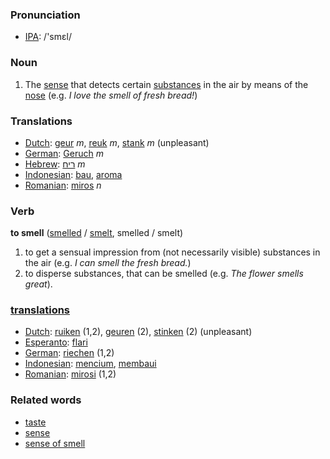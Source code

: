 === Pronunciation ===
*[[w:IPA|IPA]]: /'smεl/

=== Noun ===
# The [[sense]] that detects certain [[substance]]s in the air by means of the [[nose]] (e.g. ''I love the smell of fresh bread!'')

=== Translations ===
*[[Dutch]]: [[geur]] ''m'', [[reuk]] ''m'', [[stank]] ''m'' (unpleasant)
*[[German]]: [[Geruch]] ''m''
*[[Hebrew]]: [[ריח]] ''m''
*[[Indonesian]]: [[bau]], [[aroma]]
*[[Romanian]]: [[miros]] ''n''

=== Verb ===

'''to smell''' ([[smelled]] / [[smelt]], smelled / smelt)

# to get a sensual impression from (not necessarily visible) substances in the air  (e.g. ''I can smell the fresh bread.'')
# to disperse substances, that can be smelled (e.g. ''The flower smells great'').

===[[translation|translations]]===
*[[Dutch]]: [[ruiken]] (1,2), [[geuren]] (2), [[stinken]] (2) (unpleasant)
*[[Esperanto]]: [[flari]]
*[[German]]: [[riechen]] (1,2)
*[[Indonesian]]: [[cium|mencium]], [[bau|membaui]]
*[[Romanian]]: [[mirosi]] (1,2)

===Related words===
*[[taste]]
*[[sense]]
*[[sense of smell]]